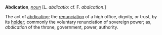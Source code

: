 '''Abdication''', ''[[noun (part of speech)|noun]]'' [L. ''abdicatio'': cf. F. ''abdication''.]

The act of [[abdicating]]; the [[renunciation]] of a high office, dignity, or trust, by its [[holder]]; commonly the voluntary renunciation of sovereign power; as, ''abdication'' of the throne, government, power, authority.